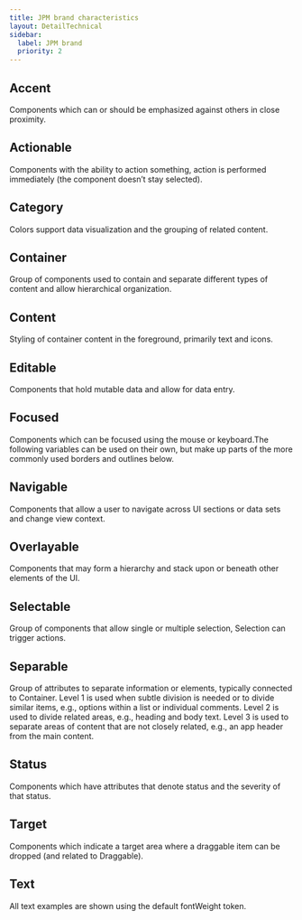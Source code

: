 ```yaml
---
title: JPM brand characteristics
layout: DetailTechnical
sidebar:
  label: JPM brand
  priority: 2
---
```


## Accent

Components which can or should be emphasized against others in close proximity.

<CharacteristicsTokenTable themeNext={true} group="accent" />

## Actionable

Components with the ability to action something, action is performed immediately (the component doesn’t stay selected).

<CharacteristicsTokenTable themeNext={true} group="actionable" />

## Category

Colors support data visualization and the grouping of related content.

<CharacteristicsTokenTable themeNext={true} group="category" />

## Container

Group of components used to contain and separate different types of content and allow hierarchical organization.

<CharacteristicsTokenTable themeNext={true} group="container" />

## Content

Styling of container content in the foreground, primarily text and icons.

<CharacteristicsTokenTable themeNext={true} group="content" />

## Editable

Components that hold mutable data and allow for data entry.

<CharacteristicsTokenTable themeNext={true} group="editable" />

## Focused

Components which can be focused using the mouse or keyboard.The following variables can be used on their own, but make up parts of the more commonly used borders and outlines below.

<CharacteristicsTokenTable themeNext={true} group="focused" />

## Navigable

Components that allow a user to navigate across UI sections or data sets and change view context.

<CharacteristicsTokenTable themeNext={true} group="navigable" />

## Overlayable

Components that may form a hierarchy and stack upon or beneath other elements of the UI.

<CharacteristicsTokenTable themeNext={true} group="overlayable" />

## Selectable

Group of components that allow single or multiple selection, Selection can trigger actions.

<CharacteristicsTokenTable themeNext={true} group="selectable" />

## Separable

Group of attributes to separate information or elements, typically connected to Container. Level 1 is used when subtle division is needed or to divide similar items, e.g., options within a list or individual comments. Level 2 is used to divide related areas, e.g., heading and body text. Level 3 is used to separate areas of content that are not closely related, e.g., an app header from the main content.

<CharacteristicsTokenTable themeNext={true} group="separable" />

## Status

Components which have attributes that denote status and the severity of that status.

<CharacteristicsTokenTable themeNext={true} group="status" />

## Target

Components which indicate a target area where a draggable item can be dropped (and related to Draggable).

<CharacteristicsTokenTable themeNext={true} group="target" />

## Text

All text examples are shown using the default fontWeight token.

<CharacteristicsTokenTable themeNext={true} group="text" />
